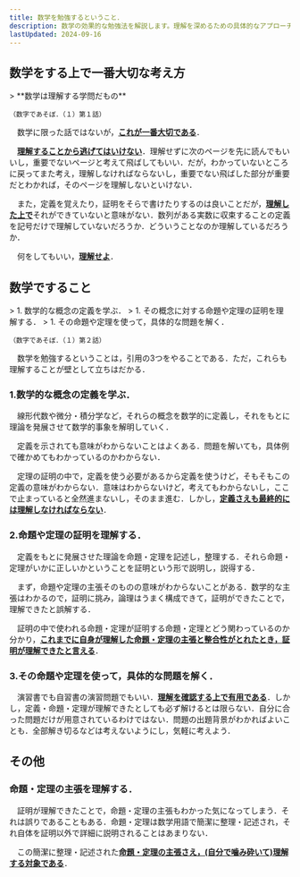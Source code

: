 ```yaml
---
title: 数学を勉強するということ．
description: 数学の効果的な勉強法を解説します。理解を深めるための具体的なアプローチや、学習を進める上でのポイントを紹介します。
lastUpdated: 2024-09-16
---
```


## 数学をする上で一番大切な考え方
<Card>
> **数学は理解する学問だもの**

`（数字であそぼ．（１）第１話）`
</Card>

　数学に限った話ではないが，<u>**これが一番大切である**</u>．

　<u>**理解することから逃げてはいけない**</u>．理解せずに次のページを先に読んでもいいし，重要でないページと考えて飛ばしてもいい．だが，わかっていないところに戻ってまた考え，理解しなければならないし，重要でない飛ばした部分が重要だとわかれば，そのページを理解しないといけない．

　また，定義を覚えたり，証明をそらで書けたりするのは良いことだが，<u>**理解した上で**</u>それができていないと意味がない．数列がある実数に収束することの定義を記号だけで理解していないだろうか．どういうことなのか理解しているだろうか．

　何をしてもいい，<u>**理解せよ**</u>．

## 数学ですること
<Card>
> 1. 数学的な概念の定義を学ぶ．
> 1. その概念に対する命題や定理の証明を理解する．
> 1. その命題や定理を使って，具体的な問題を解く．

`（数字であそぼ．（１）第２話）`
</Card>

　数学を勉強するということは，引用の3つをやることである．ただ，これらも理解することが壁として立ちはだかる．

### 1.数学的な概念の定義を学ぶ．
　線形代数や微分・積分学など，それらの概念を数学的に定義し，それをもとに理論を発展させて数学的事象を解明していく．

　定義を示されても意味がわからないことはよくある．問題を解いても，具体例で確かめてもわかっているのかわからない．

　定理の証明の中で，定義を使う必要があるから定義を使うけど，そもそもこの定義の意味がわからない．意味はわからないけど，考えてもわからないし，ここで止まっていると全然進まないし，そのまま進む．しかし，<u>**定義さえも最終的には理解しなければならない**</u>．

### 2.命題や定理の証明を理解する．
　定義をもとに発展させた理論を命題・定理を記述し，整理する．それら命題・定理がいかに正しいかということを証明という形で説明し，説得する．

　まず，命題や定理の主張そのものの意味がわからないことがある．数学的な主張はわかるので，証明に挑み，論理はうまく構成できて，証明ができたことで，理解できたと誤解する．

　証明の中で使われる命題・定理が証明する命題・定理とどう関わっているのか分かり，<u>**これまでに自身が理解した命題・定理の主張と整合性がとれたとき，証明が理解できたと言える**</u>．

### 3.その命題や定理を使って，具体的な問題を解く．
　演習書でも自習書の演習問題でもいい．<u>**理解を確認する上で有用である**</u>．しかし，定義・命題・定理が理解できたとしても必ず解けるとは限らない．自分に合った問題だけが用意されているわけではない．問題の出題背景がわかればよいことも．全部解き切るなどは考えないようにし，気軽に考えよう．

## その他
### 命題・定理の主張を理解する．
　証明が理解できたことで，命題・定理の主張もわかった気になってしまう．それは誤りであることもある．命題・定理は数学用語で簡潔に整理・記述され，それ自体を証明以外で詳細に説明されることはあまりない．

　この簡潔に整理・記述された<u>**命題・定理の主張さえ，(自分で噛み砕いて)理解する対象である**</u>．

